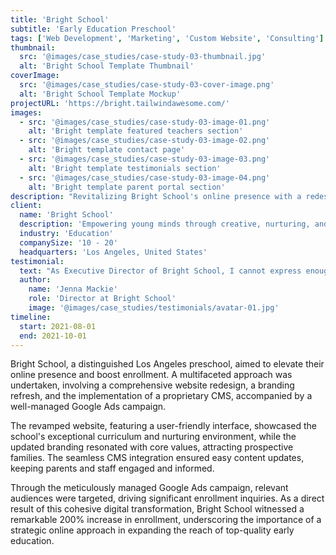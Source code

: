 ```yaml
---
title: 'Bright School'
subtitle: 'Early Education Preschool'
tags: ['Web Development', 'Marketing', 'Custom Website', 'Consulting']
thumbnail:
  src: '@images/case_studies/case-study-03-thumbnail.jpg'
  alt: 'Bright School Template Thumbnail'
coverImage:
  src: '@images/case_studies/case-study-03-cover-image.png'
  alt: 'Bright School Template Mockup'
projectURL: 'https://bright.tailwindawesome.com/'
images:
  - src: '@images/case_studies/case-study-03-image-01.png'
    alt: 'Bright template featured teachers section'
  - src: '@images/case_studies/case-study-03-image-02.png'
    alt: 'Bright template contact page'
  - src: '@images/case_studies/case-study-03-image-03.png'
    alt: 'Bright template testimonials section'
  - src: '@images/case_studies/case-study-03-image-04.png'
    alt: 'Bright template parent portal section'
description: "Revitalizing Bright School's online presence with a redesigned website, branding, and Google Ads campaign, resulting in a 200% enrollment increase."
client:
  name: 'Bright School'
  description: 'Empowering young minds through creative, nurturing, and vibrant early learning experiences.'
  industry: 'Education'
  companySize: '10 - 20'
  headquarters: 'Los Angeles, United States'
testimonial:
  text: "As Executive Director of Bright School, I cannot express enough gratitude for the exceptional work done in revitalizing our online presence. The website redesign, branding refresh, and targeted marketing efforts have directly contributed to a significant increase in enrollment. The team's dedication and expertise have helped us reach more families and solidify our position as a leader in early childhood education in Los Angeles."
  author:
    name: 'Jenna Mackie'
    role: 'Director at Bright School'
    image: '@images/case_studies/testimonials/avatar-01.jpg'
timeline:
  start: 2021-08-01
  end: 2021-10-01
---
```


Bright School, a distinguished Los Angeles preschool, aimed to elevate their online presence and boost enrollment. A multifaceted approach was undertaken, involving a comprehensive website redesign, a branding refresh, and the implementation of a proprietary CMS, accompanied by a well-managed Google Ads campaign.

The revamped website, featuring a user-friendly interface, showcased the school's exceptional curriculum and nurturing environment, while the updated branding resonated with core values, attracting prospective families. The seamless CMS integration ensured easy content updates, keeping parents and staff engaged and informed.

Through the meticulously managed Google Ads campaign, relevant audiences were targeted, driving significant enrollment inquiries. As a direct result of this cohesive digital transformation, Bright School witnessed a remarkable 200% increase in enrollment, underscoring the importance of a strategic online approach in expanding the reach of top-quality early education.
